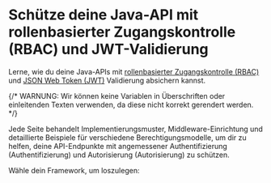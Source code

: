 
# Schütze deine Java-API mit rollenbasierter Zugangskontrolle (RBAC) und JWT-Validierung

Lerne, wie du deine Java-APIs mit [rollenbasierter Zugangskontrolle (RBAC)](/authorization/role-based-access-control) und [JSON Web Token (JWT)](https://auth.wiki/jwt) Validierung absichern kannst.

{/* WARNUNG: Wir können keine Variablen in Überschriften oder einleitenden Texten verwenden, da diese nicht korrekt gerendert werden. */}

Jede Seite behandelt Implementierungsmuster, Middleware-Einrichtung und detaillierte Beispiele für verschiedene Berechtigungsmodelle, um dir zu helfen, deine API-Endpunkte mit angemessener Authentifizierung (Authentifizierung) und Autorisierung (Autorisierung) zu schützen.

Wähle dein Framework, um loszulegen:

<MiniGallery />
